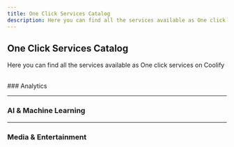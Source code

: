 ```yaml
---
title: One Click Services Catalog
description: Here you can find all the services available as One click services on Coolify
---
```




## One Click Services Catalog
Here you can find all the services available as One click services on Coolify


<br />
### Analytics
<ImageCardGroup>
  <ImageCard
    title="Umami"
    description="A lightweight, open-source web analytics tool that prioritizes user privacy by not using cookies."
    href="service"
    imageSrc="/images/0.png"
    data_plausible_event_name=""
  />
  <ImageCard
    title="Plausible"
    description="A lightweight, open-source web analytics tool that prioritizes user privacy by not using cookies."
    href="#"
    imageSrc="/images/2.png"
    data_plausible_event_name=""
  />
  <ImageCard
    title="AnythingLLM"
    description="A easiest to use, all-in-one AI application that can do RAG, AI Agents, and much more."
    href="#"
    imageSrc="/images/1.png"
    data_plausible_event_name=""
  />
</ImageCardGroup>


---

### AI & Machine Learning
<ImageCardGroup>
  <ImageCard
    title="AnythingLLM"
    description="A easiest to use, all-in-one AI application that can do RAG, AI Agents, and much more."
    href="/package-managers/javascript/npm"
    imageSrc="/images/1.png"
    data_plausible_event_name=""
  />
  <ImageCard
    title="Plausible"
    description="A lightweight, open-source web analytics tool that prioritizes user privacy by not using cookies."
    href="/package-managers/javascript/pnpm"
    imageSrc="/images/2.png"
    data_plausible_event_name=""
  />
  <ImageCard
    title="Nitropage"
    description="An extensible, drag and drop website builder based on SolidStart, completely free and open source."
    href="/images/deployment-tools/coolify/aws-s3-backup/header.webp"
    imageSrc="/images/3.png"
    data_plausible_event_name=""
  />
</ImageCardGroup>

---

### Media & Entertainment
<ImageCardGroup>
  <ImageCard
    title="AnythingLLM"
    description="A easiest to use, all-in-one AI application that can do RAG, AI Agents, and much more."
    imageSrc="/images/1.png"
    data_plausible_event_name=""
  />
  <ImageCard
    title="Plausible"
    description="A lightweight, open-source web analytics tool that prioritizes user privacy by not using cookies."
    imageSrc="/images/2.png"
    data_plausible_event_name=""
  />
  <ImageCard
    title="Nitropage"
    description="An extensible, drag and drop website builder based on SolidStart, completely free and open source."
    imageSrc="/images/3.png"
    data_plausible_event_name=""
  />
</ImageCardGroup>
